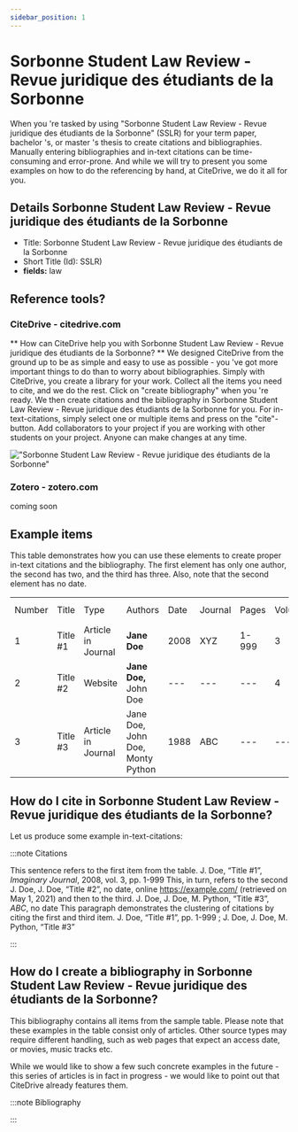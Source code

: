 ```yaml
---
sidebar_position: 1
---
```


# Sorbonne Student Law Review - Revue juridique des étudiants de la Sorbonne

When you 're tasked by using "Sorbonne Student Law Review - Revue juridique des étudiants de la Sorbonne" (SSLR) for your term paper, bachelor 's, or master 's thesis to create citations and bibliographies.
Manually entering bibliographies and in-text citations can be time-consuming and error-prone. And while we will try to present you some examples on how to do the referencing by hand, at CiteDrive, we do it all for you.

## Details  Sorbonne Student Law Review - Revue juridique des étudiants de la Sorbonne
* Title: Sorbonne Student Law Review - Revue juridique des étudiants de la Sorbonne
* Short Title (Id): SSLR)
* **fields:** law

## Reference tools?
### CiteDrive - citedrive.com
** How can CiteDrive help you with Sorbonne Student Law Review - Revue juridique des étudiants de la Sorbonne? **
We designed CiteDrive from the ground up to be as simple and easy to use as possible - you 've got more important things to do than to worry about bibliographies. Simply with CiteDrive, you create a library for your work. Collect all the items you need to cite, and we do the rest. Click on "create bibliography" when you 're ready. We then create citations and the bibliography in Sorbonne Student Law Review - Revue juridique des étudiants de la Sorbonne for you. For in-text-citations, simply select one or multiple items and press on the "cite"-button. Add collaborators to your project if you are working with other students on your project. Anyone can make changes at any time.


!["Sorbonne Student Law Review - Revue juridique des étudiants de la Sorbonne"](images/sorbonne-student-law-review--revue-juridique-des-etudiants-de-la-sorbonne.svg "Choose Sorbonne Student Law Review - Revue juridique des étudiants de la Sorbonne in the CiteDrive App")

### Zotero - zotero.com

coming soon

## Example items

This table demonstrates how you can use these elements to create proper in-text citations and the bibliography. The first element has only one author, the second has two, and the third has three. Also, note that the second element has no date.


<table>
  <tr>
   <td>Number
   </td>
   <td>Title
   </td>
   <td>Type
   </td>
   <td>Authors
   </td>
   <td>Date
   </td>
   <td>Journal
   </td>
   <td>Pages
   </td>
   <td>Volume
   </td>
   <td>Issue
   </td>
   <td>Access Date
   </td>
  </tr>
  <tr>
   <td>1
   </td>
   <td>Title #1
   </td>
   <td>Article in Journal
   </td>
   <td><strong>Jane Doe</strong>
   </td>
   <td>2008
   </td>
   <td>XYZ
   </td>
   <td>1-999
   </td>
   <td>3
   </td>
   <td>2
   </td>
   <td>--
   </td>
  </tr>
  <tr>
   <td>
2
   </td>
   <td>Title #2
   </td>
   <td>Website
   </td>
   <td><strong>Jane Doe, </strong>John Doe
   </td>
   <td>---
   </td>
   <td>---
   </td>
   <td>---
   </td>
   <td>4
   </td>
   <td>---
   </td>
   <td>2020-05-01
   </td>
  </tr>
  <tr>
   <td>3
   </td>
   <td>Title #3
   </td>
   <td>Article in Journal
   </td>
   <td>Jane Doe, John Doe, Monty Python
   </td>
   <td>1988
   </td>
   <td>ABC
   </td>
   <td>---
   </td>
   <td>---
   </td>
   <td>16
   </td>
   <td>---
   </td>
  </tr>
</table>



## How do I cite in  Sorbonne Student Law Review - Revue juridique des étudiants de la Sorbonne?

Let us produce some example in-text-citations:

:::note Citations


This sentence refers to the first item from the table. J. Doe, “Title #1”, <i>Imaginary Journal</i>, 2008, vol. 3, pp. 1-999 This, in turn, refers to the second J. Doe, J. Doe, “Title #2”, no date, online https://example.com/ (retrieved on May 1, 2021)
and then to the third.  J. Doe, J. Doe, M. Python, “Title #3”, <i>ABC</i>, no date
This paragraph demonstrates the clustering of citations by citing the first and third item. J. Doe, “Title #1”, pp. 1-999 ; J. Doe, J. Doe, M. Python, “Title #3”

:::

## How do I create a bibliography in Sorbonne Student Law Review - Revue juridique des étudiants de la Sorbonne?

This bibliography contains all items from the sample table. Please note that these examples in the table consist only of articles. Other source types may require different handling, such as web pages that expect an access date, or movies, music tracks etc.

While we would like to show a few such concrete examples in the future - this series of articles is in fact in progress - we would like to point out that CiteDrive already features them.

:::note Bibliography



:::


        